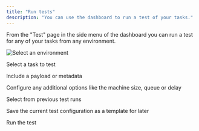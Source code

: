 ```yaml
---
title: "Run tests"
description: "You can use the dashboard to run a test of your tasks."
---
```


From the "Test" page in the side menu of the dashboard you can run a test for any of your tasks from any environment.

![Select an environment](/images/test-dashboard.png)

<Icon icon="circle-1" iconType="solid" color="#FF2D6B" size="20" /> Select a task to test

<Icon icon="circle-2" iconType="solid" color="#FF2D6B" size="20" /> Include a payload or metadata

<Icon icon="circle-3" iconType="solid" color="#FF2D6B" size="20" /> Configure any additional options like the machine size, queue or delay

<Icon icon="circle-4" iconType="solid" color="#FF2D6B" size="20" /> Select from previous test runs

<Icon icon="circle-5" iconType="solid" color="#FF2D6B" size="20" /> Save the current test configuration as a template for later

<Icon icon="circle-6" iconType="solid" color="#FF2D6B" size="20" /> Run the test
